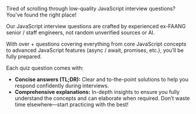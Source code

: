 Tired of scrolling through low-quality JavaScript interview questions? You’ve found the right place!

Our JavaScript interview questions are crafted by experienced ex-FAANG senior / staff engineers, not random unverified sources or AI.

With over <QuestionCount/>+ questions covering everything from core JavaScript concepts to advanced JavaScript features (async / await, promises, etc.), you’ll be fully prepared.

Each quiz question comes with:

- **Concise answers (TL;DR):** Clear and to-the-point solutions to help you respond confidently during interviews.
- **Comprehensive explanations:** In-depth insights to ensure you fully understand the concepts and can elaborate when required. Don’t waste time elsewhere—start practicing with the best!
